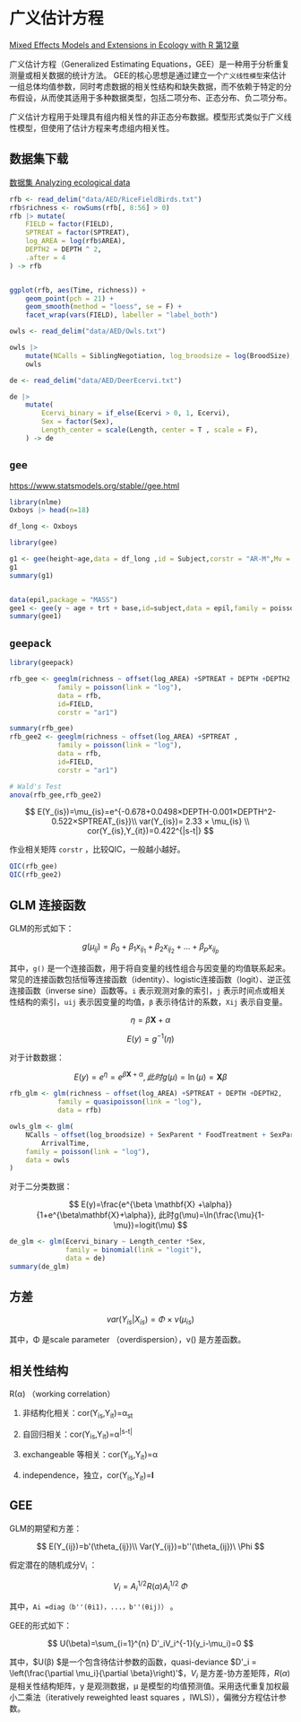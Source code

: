# 广义估计方程

[Mixed Effects Models and Extensions in Ecology with R 第12章](https://link.springer.com/book/10.1007/978-0-387-87458-6)

广义估计方程（Generalized Estimating Equations，GEE）是一种用于分析重复测量或相关数据的统计方法。 GEE的核心思想是通过建立一个`广义线性模型`来估计一组总体均值参数，同时考虑数据的相关性结构和缺失数据，而不依赖于特定的分布假设，从而使其适用于多种数据类型，包括二项分布、正态分布、负二项分布。

广义估计方程用于处理具有组内相关性的非正态分布数据。模型形式类似于广义线性模型，但使用了估计方程来考虑组内相关性。

## 数据集下载

[数据集 Analyzing ecological data](https://github.com/romunov/AED)

```r
rfb <- read_delim("data/AED/RiceFieldBirds.txt")
rfb$richness <- rowSums(rfb[, 8:56] > 0)
rfb |> mutate(
    FIELD = factor(FIELD),
    SPTREAT = factor(SPTREAT),
    log_AREA = log(rfb$AREA),
    DEPTH2 = DEPTH ^ 2,
    .after = 4
) -> rfb


ggplot(rfb, aes(Time, richness)) +
    geom_point(pch = 21) +
    geom_smooth(method = "loess", se = F) +
    facet_wrap(vars(FIELD), labeller = "label_both")
```

```r
owls <- read_delim("data/AED/Owls.txt")

owls |>
    mutate(NCalls = SiblingNegotiation, log_broodsize = log(BroodSize), ) ->
    owls
```

```r
de <- read_delim("data/AED/DeerEcervi.txt")

de |>
    mutate(
        Ecervi_binary = if_else(Ecervi > 0, 1, Ecervi),
        Sex = factor(Sex),
        Length_center = scale(Length, center = T , scale = F),
    ) -> de
```

## `gee`

<https://www.statsmodels.org/stable//gee.html>

```r


library(nlme)
Oxboys |> head(n=18)

df_long <- Oxboys
```

```r
library(gee)

g1 <- gee(height~age,data = df_long ,id = Subject,corstr = "AR-M",Mv = 1)
g1
summary(g1)


data(epil,package = "MASS")
gee1 <- gee(y ~ age + trt + base,id=subject,data = epil,family = poisson,corstr ="exchangeable" )
summary(gee1)
```

## `geepack`

```r
library(geepack)

rfb_gee <- geeglm(richness ~ offset(log_AREA) +SPTREAT + DEPTH +DEPTH2,
            family = poisson(link = "log"),
            data = rfb,
            id=FIELD,
            corstr = "ar1")

summary(rfb_gee)
rfb_gee2 <- geeglm(richness ~ offset(log_AREA) +SPTREAT ,
            family = poisson(link = "log"),
            data = rfb,
            id=FIELD,
            corstr = "ar1")

# Wald's Test
anova(rfb_gee,rfb_gee2)
```

$$
E(Y_{is})=\mu_{is}=e^{-0.678+0.0498×DEPTH-0.001×DEPTH^2-0.522×SPTREAT_{is}}\\
var(Y_{is})= 2.33 × \mu_{is} \\
cor(Y_{is},Y_{it})=0.422^{|s-t|}
$$

作业相关矩阵 `corstr` ，比较QIC，一般越小越好。

```r
QIC(rfb_gee)
QIC(rfb_gee2)
```

## GLM 连接函数

GLM的形式如下：

$$ g(\mu_{ij})=\beta_0+\beta_1x_{ij_1}+\beta_2x_{ij_2}+...+\beta_px_{ij_p} $$

其中，`g()` 是一个连接函数，用于将自变量的线性组合与因变量的均值联系起来。常见的连接函数包括恒等连接函数（identity）、logistic连接函数（logit）、逆正弦连接函数（inverse sine）函数等。`i` 表示观测对象的索引，`j` 表示时间点或相关性结构的索引，`uij` 表示因变量的均值，`β` 表示待估计的系数，`Xij` 表示自变量。

$$
\eta = \beta  \mathbf{X}+ \alpha
$$

$$
E(y)=g^{-1}(\eta)
$$

对于计数数据：

$$
E(y)=e^{\eta}=e^{\beta \mathbf{X} +\alpha}, 此时g(\mu)=\ln(\mu)=\mathbf{X}\beta
$$

```r
rfb_glm <- glm(richness ~ offset(log_AREA) +SPTREAT + DEPTH +DEPTH2,
            family = quasipoisson(link = "log"),
            data = rfb)

owls_glm <- glm(
    NCalls ~ offset(log_broodsize) + SexParent * FoodTreatment + SexParent *
        ArrivalTime,
    family = poisson(link = "log"),
    data = owls
)

```

对于二分类数据：

$$
E(y)=\frac{e^{\beta \mathbf{X} +\alpha}}{1+e^{\beta\mathbf{X}+\alpha}}, 此时g(\mu)=\ln(\frac{\mu}{1-\mu})=logit(\mu)
$$

```r
de_glm <- glm(Ecervi_binary ~ Length_center *Sex,
              family = binomial(link = "logit"),
              data = de)
summary(de_glm)
```

## 方差

$$
var(Y_{is}|X_{is})=\Phi × \nu(\mu_{is})
$$

其中，Φ 是scale parameter （overdispersion），v() 是方差函数。

## 相关性结构

R(α) （working correlation）

1.  非结构化相关：cor(Y~is~,Y~it~)=α~st~

2.  自回归相关：cor(Y~is~,Y~it~)=α^\|s-t\|^

3.  exchangeable 等相关：cor(Y~is~,Y~it~)=α

4.  independence，独立，cor(Y~is~,Y~it~)=**I**

## GEE

GLM的期望和方差：

$$ E(Y_{ij})=b'(\theta_{ij})\\ Var(Y_{ij})=b''(\theta_{ij})\ \Phi $$

假定潜在的随机成分V~i~ ：

$$
V_i=A_i^{1/2}R(\alpha)A_i^{1/2}\ \Phi
$$

其中，`Ai =diag（b''(θi1)，...，b''(θij)）` 。

GEE的形式如下：

$$
U(\beta)=\sum_{i=1}^{n} D'_iV_i^{-1}(y_i-\mu_i)=0
$$

其中，\$U(β) \$是一个包含待估计参数的函数，quasi-deviance $D'_i = \left(\frac{\partial \mu_i}{\partial \beta}\right)'$，$V_i$ 是方差-协方差矩阵，$R(\alpha)$ 是相关性结构矩阵，y 是观测数据，μ 是模型的均值预测值。采用迭代重复加权最小二乘法（iteratively reweighted least squares ，IWLS)），偏微分方程估计参数。

